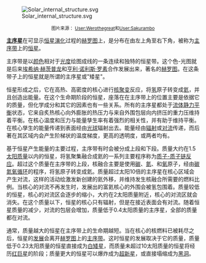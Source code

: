[[File:Solar_internal_structure.svg|center]]
<center><small>图片来源： [[:en:User:Werothegreat|User:Werothegreat]]和[[Commons:User:Sakurambo|User:Sakurambo]]</small></center>

'''[[主序星|主序星]]'''在可显示[[恒星演化|恒星演化]]过程的[[赫罗图|赫罗图]]上，是分布在由左上角至右下角，被称为[[主序带|主序带]]上的[[恒星|恒星]]。

主序带是以[[色指數|颜色]]相对于[[絕對星等|光度]]绘图成线的一条连续和独特的恒星带。这个色-光图就是后来[[埃希纳·赫茨普龙|埃希纳·赫茨普龙]]和[[亨利·诺利斯·罗素|亨利·诺利斯·罗素]]合作发展出来，著名的[[赫罗图|赫罗图]]。在这条带子上的恒星就是所谓的主序星或"矮星"。

恒星形成之后，它在高热、高密度的核心进行[[核聚变|核聚变]]反应，将[[氢|氢]]原子转变成[[氦|氦]]，并且创造出能量。在这个生命期阶段的恒星，座落在在主序带上的位置主要是依据它的质量，但化学成分和其它的因素也有一些关系。所有的主序星都处于[[流体静力平衡|流体静力平衡]]状态，它来自炙热核心向外膨胀的热压力与来自外围包层向内挤压的重力压维持着平衡。在核心温度和压力与能量孳生率有着强烈的相关性，并有助于维持平衡。在核心孳生的能量传递到表面经由[[光球|光球]]辐射出去。能量经由[[辐射|辐射]]或[[对流|对流]]传递，而后著在其区域内会产生阶梯状的温度梯度，更高的透明度，或两者均有。

基于恒星产生能量的主要过程，主序带有时会被分成上段和下段。质量大约在1.5[[太阳质量|太阳质量]]以内的恒星，将氢聚集融合成氦的一系列主要程序称为[[质子-质子链反应|质子-质子链反应]]。超过这个质量在主序带的上段，核融合主要是使用[[碳|碳]]、[[氮|氮]]、和[[氧|氧]]原子，经由[[碳氮氧循环|碳氮氧循环]]的程序，将氢原子转变成氦。质量超过太阳10倍的主序星在核心区域会产生对流，这样的活动绘激发新创建的氦外移，并维持发生核融合所需要的燃料比例。当核心的对流不再发生时，发展出的富氦核心的外围会被氢包围着。质量较低的恒星，核心的对流区会逐步的缩小，大约在2太阳质量附近，核心的对流区就会消失。在这个质量以下，恒星的核心只有辐射，但是在接近表面会有对流。随着恒星质量的减少，对流的包层会增加，质量低于0.4太阳质量的主序星，全部的质量都在对流。

通常，质量越大的恒星在主序带上的生命期越短。当在核心的核燃料已被耗尽之后，恒星的[[恒星演化|发展]]会离开[[赫罗图|赫罗图]]上的[[主序带|主序带]]。这时恒星的发展取决于它的质量，质量低于0.23太阳质量的恒星直接成为[[白矮星|白矮星]]，而质量未超过10太阳质量的恒星将经历[[红巨星|红巨星]]的阶段；质量更大的恒星可以爆炸成为[[超新星|超新星]]，或直接塌缩成为[[黑洞|黑洞]]。